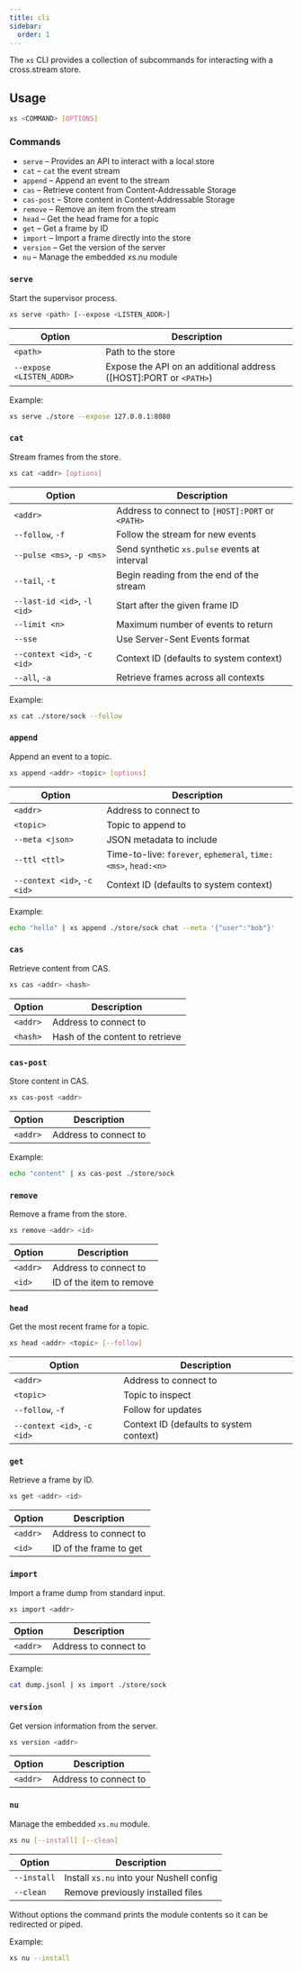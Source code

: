 ```yaml
---
title: cli
sidebar:
  order: 1
---
```


The `xs` CLI provides a collection of subcommands for interacting with a cross.stream store.

## Usage

```sh
xs <COMMAND> [OPTIONS]
```

### Commands

- `serve` – Provides an API to interact with a local store
- `cat` – `cat` the event stream
- `append` – Append an event to the stream
- `cas` – Retrieve content from Content-Addressable Storage
- `cas-post` – Store content in Content-Addressable Storage
- `remove` – Remove an item from the stream
- `head` – Get the head frame for a topic
- `get` – Get a frame by ID
- `import` – Import a frame directly into the store
- `version` – Get the version of the server
- `nu` – Manage the embedded xs.nu module

### `serve`

Start the supervisor process.

```sh
xs serve <path> [--expose <LISTEN_ADDR>]
```

| Option | Description |
| ------ | ----------- |
| `<path>` | Path to the store |
| `--expose <LISTEN_ADDR>` | Expose the API on an additional address ([HOST]:PORT or `<PATH>`) |

Example:

```sh
xs serve ./store --expose 127.0.0.1:8080
```

### `cat`

Stream frames from the store.

```sh
xs cat <addr> [options]
```

| Option | Description |
| ------ | ----------- |
| `<addr>` | Address to connect to `[HOST]:PORT` or `<PATH>` |
| `--follow`, `-f` | Follow the stream for new events |
| `--pulse <ms>`, `-p <ms>` | Send synthetic `xs.pulse` events at interval |
| `--tail`, `-t` | Begin reading from the end of the stream |
| `--last-id <id>`, `-l <id>` | Start after the given frame ID |
| `--limit <n>` | Maximum number of events to return |
| `--sse` | Use Server-Sent Events format |
| `--context <id>`, `-c <id>` | Context ID (defaults to system context) |
| `--all`, `-a` | Retrieve frames across all contexts |

Example:

```sh
xs cat ./store/sock --follow
```

### `append`

Append an event to a topic.

```sh
xs append <addr> <topic> [options]
```

| Option | Description |
| ------ | ----------- |
| `<addr>` | Address to connect to |
| `<topic>` | Topic to append to |
| `--meta <json>` | JSON metadata to include |
| `--ttl <ttl>` | Time-to-live: `forever`, `ephemeral`, `time:<ms>`, `head:<n>` |
| `--context <id>`, `-c <id>` | Context ID (defaults to system context) |

Example:

```sh
echo "hello" | xs append ./store/sock chat --meta '{"user":"bob"}'
```

### `cas`

Retrieve content from CAS.

```sh
xs cas <addr> <hash>
```

| Option | Description |
| ------ | ----------- |
| `<addr>` | Address to connect to |
| `<hash>` | Hash of the content to retrieve |

### `cas-post`

Store content in CAS.

```sh
xs cas-post <addr>
```

| Option | Description |
| ------ | ----------- |
| `<addr>` | Address to connect to |

Example:

```sh
echo "content" | xs cas-post ./store/sock
```

### `remove`

Remove a frame from the store.

```sh
xs remove <addr> <id>
```

| Option | Description |
| ------ | ----------- |
| `<addr>` | Address to connect to |
| `<id>` | ID of the item to remove |

### `head`

Get the most recent frame for a topic.

```sh
xs head <addr> <topic> [--follow]
```

| Option | Description |
| ------ | ----------- |
| `<addr>` | Address to connect to |
| `<topic>` | Topic to inspect |
| `--follow`, `-f` | Follow for updates |
| `--context <id>`, `-c <id>` | Context ID (defaults to system context) |

### `get`

Retrieve a frame by ID.

```sh
xs get <addr> <id>
```

| Option | Description |
| ------ | ----------- |
| `<addr>` | Address to connect to |
| `<id>` | ID of the frame to get |

### `import`

Import a frame dump from standard input.

```sh
xs import <addr>
```

| Option | Description |
| ------ | ----------- |
| `<addr>` | Address to connect to |

Example:

```sh
cat dump.jsonl | xs import ./store/sock
```

### `version`

Get version information from the server.

```sh
xs version <addr>
```

| Option | Description |
| ------ | ----------- |
| `<addr>` | Address to connect to |

### `nu`

Manage the embedded `xs.nu` module.

```sh
xs nu [--install] [--clean]
```

| Option | Description |
| ------ | ----------- |
| `--install` | Install `xs.nu` into your Nushell config |
| `--clean` | Remove previously installed files |

Without options the command prints the module contents so it can be redirected or piped.

Example:

```sh
xs nu --install
```
